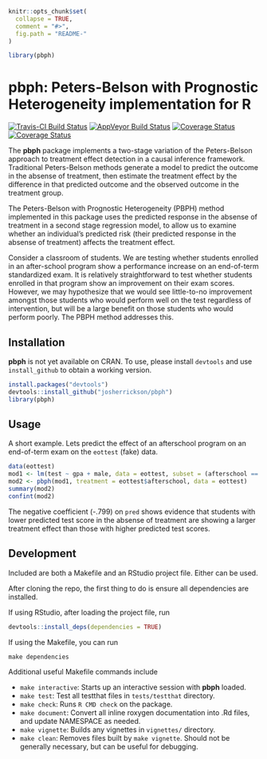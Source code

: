 <!-- README.md is generated from README.Rmd. Please edit that file -->

```r
knitr::opts_chunk$set(
  collapse = TRUE,
  comment = "#>",
  fig.path = "README-"
)
```

```r
library(pbph)
```

# pbph: Peters-Belson with Prognostic Heterogeneity implementation for R

[![Travis-CI Build Status](https://travis-ci.org/josherrickson/pbph.svg?branch=master)](https://travis-ci.org/josherrickson/pbph)
[![AppVeyor Build Status](https://ci.appveyor.com/api/projects/status/github/josherrickson/pbph?branch=master&svg=true)](https://ci.appveyor.com/project/josherrickson/pbph)
[![Coverage Status](https://img.shields.io/codecov/c/github/josherrickson/pbph/master.svg)](https://codecov.io/github/josherrickson/pbph?branch=master)
[![Coverage Status](https://img.shields.io/coveralls/josherrickson/pbph.svg)](https://coveralls.io/r/josherrickson/pbph?branch=master)

The **pbph** package implements a two-stage variation of the Peters-Belson approach to treatment effect detection in a causal inference
framework. Traditional Peters-Belson methods generate a model to predict the outcome in the absense of treatment, then estimate the treatment effect
by the difference in that predicted outcome and the observed outcome in the treatment group.

The Peters-Belson with Prognostic Heterogeneity (PBPH) method implemented in this package uses the predicted response in the absense of treatment in a
second stage regression model, to allow us to examine whether an individual's predicted risk (their predicted response in the absense of treatment)
affects the treatment effect.

Consider a classroom of students. We are testing whether students enrolled in an after-school program show a performance increase on an end-of-term
standardized exam. It is relatively straightforward to test whether students enrolled in that program show an improvement on their exam
scores. However, we may hypothesize that we would see little-to-no improvement amongst those students who would perform well on the test regardless of
intervention, but will be a large benefit on those students who would perform poorly. The PBPH method addresses this.

## Installation

**pbph** is not yet available on CRAN. To use, please install `devtools` and use `install_github` to obtain a working version.

```r
install.packages("devtools")
devtools::install_github("josherrickson/pbph")
library(pbph)
```

## Usage

A short example. Lets predict the effect of an afterschool program on an end-of-term exam on the `eottest` (fake) data.

```r
data(eottest)
mod1 <- lm(test ~ gpa + male, data = eottest, subset = (afterschool == 0))
mod2 <- pbph(mod1, treatment = eottest$afterschool, data = eottest)
summary(mod2)
confint(mod2)
```

The negative coefficient (-.799) on `pred` shows evidence that students with lower predicted test score in the absense of treatment are showing a
larger treatment effect than those with higher predicted test scores.

## Development

Included are both a Makefile and an RStudio project file. Either can be used.

After cloning the repo, the first thing to do is ensure all dependencies are installed.

If using RStudio, after loading the project file, run

```r
devtools::install_deps(dependencies = TRUE)
```

If using the Makefile, you can run

```
make dependencies
```

Additional useful Makefile commands include

- `make interactive`: Starts up an interactive session with **pbph** loaded.
- `make test`: Test all testthat files in `tests/testthat` directory.
- `make check`: Runs `R CMD check` on the package.
- `make document`: Convert all inline roxygen documentation into .Rd files, and update NAMESPACE as needed.
- `make vignette`: Builds any vignettes in `vignettes/` directory.
- `make clean`: Removes files built by `make vignette`. Should not be generally necessary, but can be useful for debugging.
